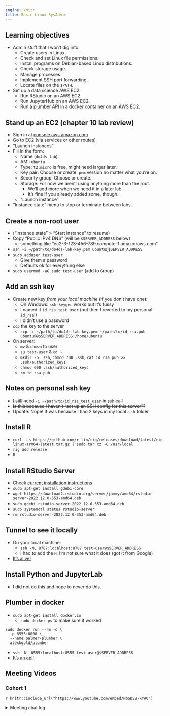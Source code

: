 ```yaml
---
engine: knitr
title: Basic Linux SysAdmin
---
```


## Learning objectives

-   Admin stuff that I won't dig into:
    -   Create users in Linux.
    -   Check and set Linux file permissions.
    -   Install programs on Debian-based Linux distributions.
    -   Check storage usage.
    -   Manage processes.
    -   Implement SSH port forwarding.
    -   Locate files on the `$PATH`.
-   Set up a data science AWS EC2.
    -   Run RStudio on an AWS EC2.
    -   Run JupyterHub on an AWS EC2.
    -   Run a plumber API in a docker container on an AWS EC2.

## Stand up an EC2 (chapter 10 lab review) {-}

-   Sign in at [console.aws.amazon.com](console.aws.amazon.com)
-   Go to EC2 (via services or other routes)
-   "Launch instances"
-   Fill in the form:
    -   Name (`do4ds-lab`)
    -   AMI: `ubuntu`
    -   Type: `t2.micro` is free, might need larger later.
    -   Key pair: Choose or create. `pem` version no matter what you're on.
    -   Security group: Choose or create.
    -   Storage: For now we aren't using anything more than the root.
        -   We'll add more when we need it in a later lab.
        -   It's fine if you already added some, though.
    -   "Launch instance"
-   "Instance state" menu to stop or terminate between labs.

## Create a non-root user {-}

-   ("Instance state" > "Start instance" to resume)
-   Copy "Public IPv4 DNS" (will be `$SERVER_ADDRESS` below)
    -   something like "ec2-3-123-456-789.compute-1.amazonaws.com"
-   `ssh -i ~/path/to/do4ds-lab-key.pem ubuntu@$SERVER_ADDRESS`
-   `sudo adduser test-user`
    -   Give them a password
    -   Defaults ok for everything else
-   `sudo usermod -aG sudo test-user` (`a`dd to `G`roup)

## Add an ssh key {-}

-   Create new key *from your local machine* (if you don't have one):
    -   On Windows: `ssh-keygen` works but it's fussy
    -   I named it `id_rsa_test_user` (but then I reverted to my personal `id_rsa`!)
    -   I didn't use a password
-   `scp` the key to the server
    -   `scp -i ~/path/to/do4ds-lab-key.pem ~/path/to/id_rsa.pub ubuntu@@$SERVER_ADDRESS:/home/ubuntu`
-   On server:
    -   `mv` & `chown` to user
    -   `su test-user` & `cd ~`
    -   `mkdir -p .ssh`, `chmod 700 .ssh`, `cat id_rsa.pub >> .ssh/authorized_keys`
    -   `chmod 600 .ssh/authorized_keys`
    -   `rm id_rsa.pub`

## Notes on personal ssh key {-}

-   ~~I still need `-i ~/path/to/id_rsa_test_user` in `ssh` call~~
-   ~~Is this because I haven't "set up an SSH config for this server"?~~
-   Update: Nope! It was because I had 2 keys in my local`.ssh` folder

## Install R {-}

-   `curl -Ls https://github.com/r-lib/rig/releases/download/latest/rig-linux-arm64-latest.tar.gz | sudo tar xz -C /usr/local`
-   `rig add release`
-   `R`

## Install RStudio Server {-}

-   Check [current installation instructions](https://posit.co/download/rstudio-server/)
-   `sudo apt-get install gdebi-core`
-   `wget https://download2.rstudio.org/server/jammy/amd64/rstudio-server-2022.12.0-353-amd64.deb`
-   `sudo gdebi rstudio-server-2022.12.0-353-amd64.deb`
-   `sudo systemctl status rstudio-server`
-   `rm rstudio-server-2022.12.0-353-amd64.deb`

## Tunnel to see it locally {-}

-   On your local machine:
    -   `ssh -NL 8787:localhost:8787 test-user@$SERVER_ADDRESS`
    -   I had to add the `N`, I'm not sure what it does (got it from Google)
-   [It's alive!](http://localhost:8787/)

## Install Python and JupyterLab {-}

-   I did not do this and hope to never do this.

## Plumber in docker {-}

-   `sudo apt-get install docker.io`
    -   `sudo docker ps` to make sure it worked

```
sudo docker run --rm -d \
  -p 8555:8000 \
  --name palmer-plumber \
  alexkgold/plumber
```

-   `ssh -NL 8555:localhost:8555 test-user@$SERVER_ADDRESS`
-   [It's an api!](http://localhost:8555/__docs__/)

## Meeting Videos {-}

### Cohort 1 {-}

`r knitr::include_url("https://www.youtube.com/embed/NbSDSB-kYA0")`

<details>
<summary> Meeting chat log </summary>

```
00:21:29	novica nakov: it's more fun with more than one key :)
00:22:45	novica nakov: no you copied in your local folder
00:28:28	Tinashe Tapera: ssh-copy-id: https://www.ssh.com/academy/ssh/copy-id
00:41:20	Gus Lipkin: There’s a gui Docker image available for nginx that makes things easier (or more complicated depending on how you feel): https://nginxproxymanager.com/
00:43:09	Tinashe Tapera: This is really nice
00:51:45	Ahmed: pretty cool!
```
</details>
